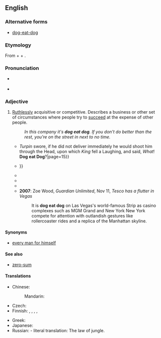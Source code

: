 {{also|dog-eat-dog}}
==English==

===Alternative forms===
* [[dog-eat-dog]]

===Etymology===
From {{m|en|dog}} + {{m|en|eat}} + {{m|en|dog}}.
{{etystub|en|origin, uses of the phrase since 20th century?}}

===Pronunciation===
* {{a|UK}} {{IPA|/dɒɡ iːt dɒɡ/|lang=en}}
* {{a|US}} {{IPA|/dɔɡ it dɔɡ/|lang=en}}

===Adjective===
{{en-adj|-}}

# [[ruthless|Ruthlessly]] acquisitive or competitive. Describes a business or other set of circumstances where people try to [[succeed]] at the expense of other people.
#: ''In this company it's '''dog eat dog'''. If you don't do better than the rest, you're on the street in next to no time.''
#* {{quote-book|lang=en|title=The Genuine History of the Life of Richard Turpin|year=1739|passage={{...}} ''Turpin'' swore, if he did not deliver immediately he would shoot him through the Head, upon which ''King'' fell a Laughing, and said, ''What''! '''Dog eat Dog'''?|page=15}}
#* {{quote-book|lang=en|title=The Memoirs and Adventures of Mark Moore, Late an Officer in the British Navy|author=Mark Moore|year=1795|passage=By mutual agreement of the French Captain and ours, and by consent of the officers, considering, as the Captain said, privateers fighting was '''dog eat dog''', and nothing to be got but hard blows and rags {{...}}}}
#* {{quote-journal|lang=en|magazine=Cobbett's Political Register|page=661|date=10 December 1825|passage=He has acted upon the principle of '''dog eat dog'''; and has fallen upon his own-brethren of the broad sheet, saying worse of them almost than I ever did; but still not half so bad as they "deserve.|title=To My True Disciples}}
#* {{quote-journal|lang=en|magazine=The Knickerbocker; Or, New-York Monthly Magazine|year=1851|passage=In that event, as clear as fog, / You'll know what's meant by '''dog eat dog'''!|month=April}}
#* {{quote-book|lang=en|title=A Hazard of New Fortunes|author=William Dena Howells|year=1889|passage=As for the game I came on them, it was '''dog eat dog''', anyway.|page=266}}
#* '''2007''': Zoe Wood, ''Guardian Unlimited'', Nov 11, ''Tesco has a flutter in Vegas''
#*: It is '''dog eat dog''' on Las Vegas's world-famous Strip as casino complexes such as MGM Grand and New York New York compete for attention with outlandish gestures like rollercoaster rides and a replica of the Manhattan skyline.

====Synonyms====
* [[every man for himself]]

==== See also ====
* [[zero-sum]]

====Translations====
{{trans-top|harsh and ruthless}}
* Chinese:
*: Mandarin: {{t|cmn|狗咬狗|tr=gǒuyǎogǒu|sc=Hani}}
* Czech: {{t|cs|podle zákona džungle}}
* Finnish: {{t+|fi|häikäilemätön}}, {{t+|fi|säälimätön}}, {{t+|fi|ankara}}, {{t+|fi|armoton}}, {{t+|fi|karu}}
{{trans-mid}}
* Greek: {{t|el|κλέψας του κλέψαντος}}
* Japanese: {{t|ja|食うか食われるか|tr=kuuka kuwareruka}}
* Russian: {{t+|ru|зако́н джунглей|m}} - literal translation: The law of jungle.
{{trans-bottom}}